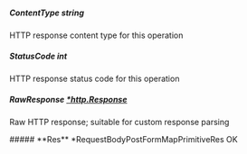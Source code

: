 
##### **ContentType** string
HTTP response content type for this operation

##### **StatusCode** int
HTTP response status code for this operation

##### **RawResponse** [*http.Response](https://pkg.go.dev/net/http#Response)
Raw HTTP response; suitable for custom response parsing

<Collapsible>
    ##### **Res** *RequestBodyPostFormMapPrimitiveRes
    OK
    <Collapsible.Break/>
    <RequestBodyPostFormMapPrimitiveRes/>
</Collapsible>

